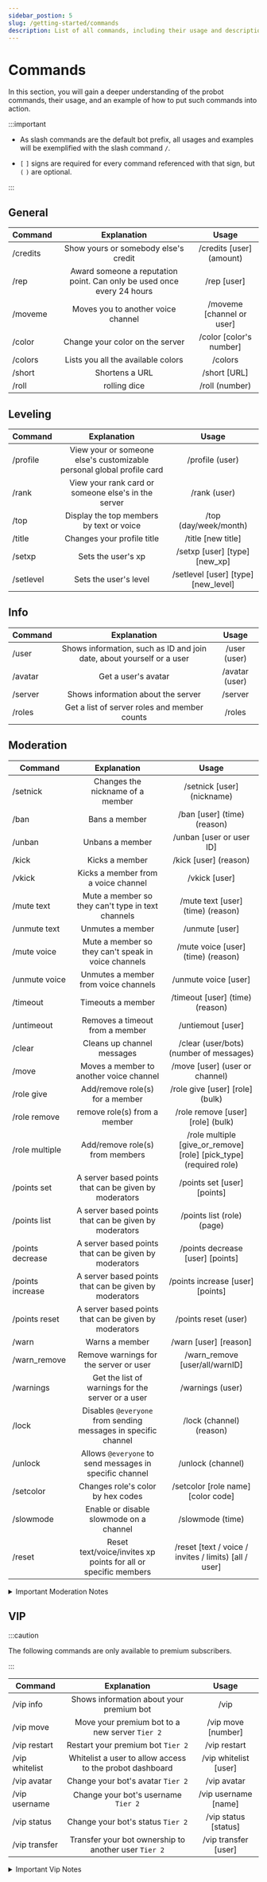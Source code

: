 ```yaml
---
sidebar_postion: 5
slug: /getting-started/commands
description: List of all commands, including their usage and descriptions.
---
```


# Commands

In this section, you will gain a deeper understanding of the probot commands, their usage, and an example of how to put such commands into action.

:::important

- As slash commands are the default bot prefix, all usages and examples will be exemplified with the slash command `/`.

- `[` `]` signs are required for every command referenced with that sign, but `(` `)` are optional.

:::

## General 

| Command | Explanation | Usage |
| ------------- |:-------------:|:-------------:|
| /credits | Show yours or somebody else's credit | /credits [user] (amount) |
| /rep | Award someone a reputation point. Can only be used once every 24 hours | /rep [user] |
| /moveme | Moves you to another voice channel | /moveme [channel or user] |
| /color | Change your color on the server | /color [color's number] |
| /colors | Lists you all the available colors | /colors |
| /short | Shortens a URL | /short [URL] |
| /roll | rolling dice | /roll (number) |

## Leveling

| Command | Explanation | Usage |
| ------------- |:-------------:|:-------------:|
| /profile | View your or someone else's customizable personal global profile card | /profile (user) |
| /rank | View your rank card or someone else's in the server | /rank (user) |
| /top | Display the top members by text or voice | /top (day/week/month) |
| /title | Changes your profile title | /title [new title] |
| /setxp | Sets the user's xp | /setxp [user] [type] [new_xp] |
| /setlevel | Sets the user's level | /setlevel [user] [type] [new_level] |

## Info

| Command | Explanation | Usage |
| ------------- |:-------------:|:-------------:|
| /user | Shows information, such as ID and join date, about yourself or a user | /user (user) |
| /avatar | Get a user's avatar | /avatar (user) |
| /server | Shows information about the server | /server |
| /roles | Get a list of server roles and member counts | /roles |

## Moderation

| Command | Explanation | Usage |
| ------------- |:-------------:|:-------------:|
| /setnick | Changes the nickname of a member | /setnick [user] (nickname) |
| /ban | Bans a member | /ban [user] (time) (reason) |
| /unban | Unbans a member | /unban [user or user ID] |
| /kick | Kicks a member | /kick [user] (reason) |
| /vkick | Kicks a member from a voice channel | /vkick [user] |
| /mute text | Mute a member so they can't type in text channels | /mute text [user] (time) (reason) |
| /unmute text | Unmutes a member | /unmute [user] |
| /mute voice | Mute a member so they can't speak in voice channels | /mute voice [user] (time) (reason) |
| /unmute voice | Unmutes a member from voice channels | /unmute voice [user] |
| /timeout | Timeouts a member | /timeout [user] (time) (reason) |
| /untimeout | Removes a timeout from a member | /untiemout [user] |
| /clear | Cleans up channel messages | /clear (user/bots) (number of messages) | 
| /move | Moves a member to another voice channel | /move [user] (user or channel) |
| /role give | Add/remove role(s) for a member | /role give [user] [role] (bulk) |
| /role remove | remove role(s) from a member | /role remove [user] [role] (bulk) |
| /role multiple | Add/remove role(s) from members | /role multiple [give_or_remove] [role] [pick_type] (required role) |
| /points set | A server based points that can be given by moderators | /points set [user] [points] |
| /points list | A server based points that can be given by moderators | /points list (role) (page) |
| /points decrease | A server based points that can be given by moderators | /points decrease [user] [points] |
| /points increase | A server based points that can be given by moderators | /points increase [user] [points] |
| /points reset | A server based points that can be given by moderators | /points reset (user) |
| /warn | Warns a member | /warn [user] [reason] |
| /warn_remove | Remove warnings for the server or user | /warn_remove [user/all/warnID] |
| /warnings | Get the list of warnings for the server or a user | /warnings (user) |
| /lock | Disables `@everyone` from sending messages in specific channel | /lock (channel) (reason) |
| /unlock | Allows `@everyone` to send messages in specific channel | /unlock (channel) |
| /setcolor | Changes role's color by hex codes | /setcolor [role name] [color code]
| /slowmode | Enable or disable slowmode on a channel | /slowmode (time) |
| /reset | Reset text/voice/invites xp points for all or specific members | /reset [text / voice / invites / limits) [all / user] |

<details>

<summary>Important Moderation Notes</summary>

- Only users with `Administrator` permission, `Mod Roles` on the dashboard, or the permission for that command can use moderation commands. __For example__, users with ban permission can use the "/ban" command.

- If no time was specified, the default time duration for all time-input commands is **3 months**; this can be modified at any time. For additional information, please visit [moderation] (). 

</details>

## VIP

:::caution 

The following commands are only available to premium subscribers.

:::

| Command | Explanation | Usage |
| ------------- |:-------------:|:-------------:|
| /vip info | Shows information about your premium bot | /vip |
| /vip move | Move your premium bot to a new server `Tier 2` | /vip move [number] |
| /vip restart | Restart your premium bot `Tier 2` | /vip restart |
| /vip whitelist | Whitelist a user to allow access to the probot dashboard | /vip whitelist [user] |
| /vip avatar | Change your bot's avatar `Tier 2` | /vip avatar |
| /vip username | Change your bot's username `Tier 2` | /vip username [name] |
| /vip status | Change your bot's status `Tier 2` | /vip status [status] |
| /vip transfer | Transfer your bot ownership to another user `Tier 2` | /vip transfer [user]

<details>

<summary>Important Vip Notes</summary>

- There are two distinct tiers, each with two different features.

- Tier 1 is a public bot that cannot be thoroughly modified.

- At Tier 2, you receive a personalized bot.

</details>
